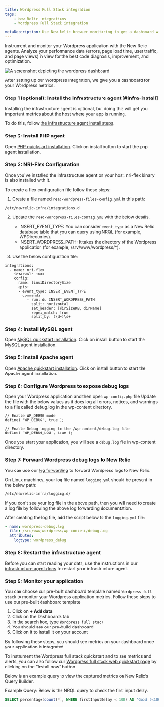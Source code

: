 ```yaml
---
title: Wordpress Full Stack integration
tags:
    - New Relic integrations
    - Wordpress Full Stack integration

metaDescription: Use New Relic browser monitoring to get a dashboard with metrics from your Wordpress.
---
```




Instrument and monitor your Wordpress application with the New Relic agents. Analyze your performance data (errors, page load time, user traffic, and page views) in view for the best code diagnosis, improvement, and optimization.

<img
  title="Wordpress dashboard"
  alt="A screenshot depicting the wordpress dashboard"
  src={infrastructureWordpressIntegrationDashboard}
/>

<figcaption>
After setting up our Wordpress integration, we give you a dashboard for your Wordpress metrics. 
</figcaption>

### Step 1 (optional): Install the infrastructure agent [#infra-install]

Installing the infrastructure agent is optional, but doing this will get you important metrics about the host where your app is running. 

To do this, follow [the infrastructure agent install steps](/docs/infrastructure/install-infrastructure-agent/get-started/install-infrastructure-agent).

### Step 2: Install PHP agent

Open [PHP quickstart installation](https://newrelic.com/instant-observability/php).
Click on install button to start the php agent installation.

### Step 3: NRI-Flex Configuration

Once you've installed the infrastructure agent on your host, nri-flex binary is also installed with it.

To create a flex configuration file follow these steps:

1.  Create a file named `read-wordpress-files-config.yml` in this path:

  ```shell
  /etc/newrelic-infra/integrations.d
  ```

2.  Update the `read-wordpress-files-config.yml` with the below details.

    *   INSERT_EVENT_TYPE: You can consider `event_type` as a New Relic database table that you can query using NRQL (for example, WPDirectories).
    *   INSERT_WORDPRESS_PATH: It takes the directory of the Wordpress application (for example, /srv/www/wordpress/*).

3.  Use the below configuration file:

  ```
  integrations:
    - name: nri-flex
      interval: 180s
      config:
        name: linuxDirectorySize
        apis:
        - event_type: INSERT_EVENT_TYPE
          commands:
            - run: du INSERT_WORDPRESS_PATH
              split: horizontal
              set_header: [dirSizeKB, dirName]
              regex_match: true
              split_by: (\d+)\s+
  ```  

### Step 4: Install MySQL agent

Open [MySQL quickstart installation](https://newrelic.com/instant-observability/mysql).
Click on install button to start the MySQL agent installation.

### Step 5: Install Apache agent

Open [Apache quickstart installation](https://newrelic.com/instant-observability/apache).
Click on install button to start the Apache agent installation.

### Step 6: Configure Wordpress to expose debug logs

Open your Wordpress application and then open `wp-config.php` file
Update the file with the below values as it does log all errors, notices, and warnings to a file called debug.log in the wp-content directory.

  ```
  // Enable WP_DEBUG mode
  define( 'WP_DEBUG', true );

  // Enable Debug logging to the /wp-content/debug.log file
  define( 'WP_DEBUG_LOG', true );
  ```

Once you start your application, you will see a `debug.log` file in wp-content directory.

### Step 7: Forward Wordpress debug logs to New Relic

You can use our [log forwarding](https://docs.newrelic.com/docs/logs/forward-logs/forward-your-logs-using-infrastructure-agent/) to forward Wordpress logs to New Relic.

On Linux machines, your log file named `logging.yml` should be present in the below path:
```
/etc/newrelic-infra/logging.d/
```
If you don't see your log file in the above path, then you will need to create a log file by following the above log forwarding documentation.

After creating the log file, add the script below to the `logging.yml` file:

  ```yml
  - name: wordpress-debug.log
    file: /src/www/wordpress/wp-content/debug.log
    attributes:
      logtype: wordpress_debug
  ```

### Step 8: Restart the infrastructure agent

Before you can start reading your data, use the instructions in our [infrastructure agent docs](https://docs.newrelic.com/docs/infrastructure/install-infrastructure-agent/manage-your-agent/start-stop-restart-infrastructure-agent/) to restart your infrastructure agent.

### Step 9: Monitor your application

You can choose our pre-built dashboard template named `Wordpress full stack` to monitor your Wordpress application metrics. Follow these steps to use our pre-built dashboard template

1. Click on **+ Add data**
2. Click on the Dashboards tab
3. In the search box, type `Wordpress full stack`
4. You should see our pre-build dashboard
5. Click on it to install it on your account

By following these steps, you should see metrics on your dashboard once your application is integrated.

To instrument the Wordpress full stack quickstart and to see metrics and alerts, you can also follow our [Wordpress full stack web quickstart page](https://newrelic.com/instant-observability/wordpress-stack) by clicking on the “Install now” button.

Below is an example query to view the captured metrics on New Relic’s Query Builder.

Example Query: 
Below is the NRQL query to check the first input delay.

  ```sql
  SELECT percentage(count(*), WHERE firstInputDelay < 100) AS 'Good (<100ms)', percentage(count(*), WHERE firstInputDelay >= 100 and firstInputDelay < 300) AS 'Needs improvement (>=100 <300ms)', percentage(count(*), WHERE firstInputDelay >= 300) AS 'Poor (> 300ms)' FROM PageViewTiming WHERE firstInputDelay IS NOT NULL TIMESERIES AUTO
  ```
